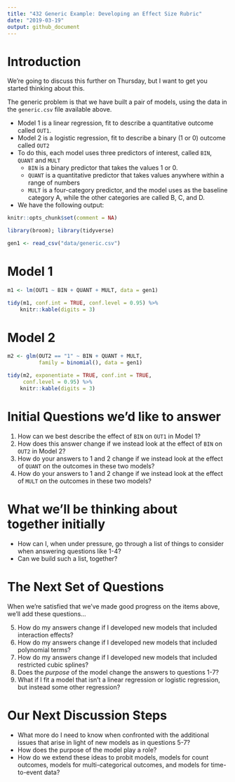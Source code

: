 ---
title: "432 Generic Example: Developing an Effect Size Rubric"
date: "2019-03-19"
output: github_document
---

# Introduction

We're going to discuss this further on Thursday, but I want to get you started thinking about this. 

The generic problem is that we have built a pair of models, using the data in the `generic.csv` file available above. 

- Model 1 is a linear regression, fit to describe a quantitative outcome called `OUT1`.
- Model 2 is a logistic regression, fit to describe a binary (1 or 0) outcome called `OUT2` 
- To do this, each model uses three predictors of interest, called `BIN`, `QUANT` and `MULT`
    - `BIN` is a binary predictor that takes the values 1 or 0.
    - `QUANT` is a quantitative predictor that takes values anywhere within a range of numbers
    - `MULT` is a four-category predictor, and the model uses as the baseline category A, while the other categories are called B, C, and D.
- We have the following output:

```{r setup, include=FALSE}
knitr::opts_chunk$set(comment = NA)
```

```{r, message = FALSE}
library(broom); library(tidyverse)
```

```{r}
gen1 <- read_csv("data/generic.csv")
```

# Model 1

```{r}
m1 <- lm(OUT1 ~ BIN + QUANT + MULT, data = gen1)

tidy(m1, conf.int = TRUE, conf.level = 0.95) %>%
    knitr::kable(digits = 3)
```

# Model 2

```{r}
m2 <- glm(OUT2 == "1" ~ BIN + QUANT + MULT, 
          family = binomial(), data = gen1)

tidy(m2, exponentiate = TRUE, conf.int = TRUE, 
     conf.level = 0.95) %>%
    knitr::kable(digits = 3)
```

# Initial Questions we'd like to answer

1. How can we best describe the effect of `BIN` on `OUT1` in Model 1?
2. How does this answer change if we instead look at the effect of `BIN` on `OUT2` in Model 2?
3. How do your answers to 1 and 2 change if we instead look at the effect of `QUANT` on the outcomes in these two models?
4. How do your answers to 1 and 2 change if we instead look at the effect of `MULT` on the outcomes in these two models?

# What we'll be thinking about together initially

- How can I, when under pressure, go through a list of things to consider when answering questions like 1-4?
- Can we build such a list, together?

# The Next Set of Questions

When we're satisfied that we've made good progress on the items above, we'll add these questions...

5. How do my answers change if I developed new models that included interaction effects?
6. How do my answers change if I developed new models that included polynomial terms?
7. How do my answers change if I developed new models that included restricted cubic splines?
8. Does the *purpose* of the model change the answers to questions 1-7?
9. What if I fit a model that isn't a linear regression or logistic regression, but instead some other regression?

# Our Next Discussion Steps

- What more do I need to know when confronted with the additional issues that arise in light of new models as in questions 5-7?
- How does the purpose of the model play a role?
- How do we extend these ideas to probit models, models for count outcomes, models for multi-categorical outcomes, and models for time-to-event data?


